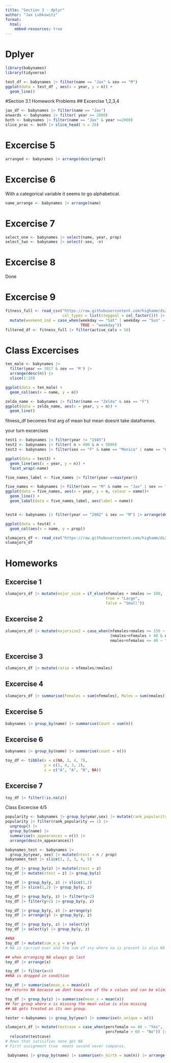 ```yaml
---
title: "Section 3 - dplyr"
author: "Jax Lubkowitz"
format: 
  html:
    embed-resources: true
---
```


# Dplyer
```r
library(babynames)
library(tidyverse)
```

```r
test_df <- babynames |> filter(name == "Jax" & sex == "M")
ggplot(data = test_df , aes(x = year, y = n)) +
  geom_line()
```

#Section 3.1 Homework Problems
## Excercise 1,2,3,4
```r
jax_df <- babynames |> filter(name == "Jax")
onwards <- babynames |> filter( year >= 2000)
both <- babynames |> filter(name == "Jax" & year >=2000)
slice_prac <- both |> slice_head( n = 20)
```
# Excercise 5
```r
arranged <- babynames |> arrange(desc(prop))
```
# Excercise 6
With a categorical variable it seems to go alphabetical.
```r
name_arrange <- babynames |> arrange(name)
```
# Excercise 7
```r
select_one <- babynames |> select(name, year, prop)
select_two <- babynames |> select(-sex, -n)
```
# Excercise 8
Done

# Excercise 9
```r
fitness_full <- read_csv("https://raw.githubusercontent.com/highamm/ds234_quarto/main/data_online/higham_fitness_clean.csv",
                         col_types = list(stepgoal = col_factor())) |>
  mutate(weekend_ind = case_when(weekday == "Sat" | weekday == "Sun" ~ "weekend",
                                 TRUE ~ "weekday"))
filtered_df <- fitness_full |> filter(active_cals > 50)
```


# Class Excercises
```r
ten_male <- babynames |>
  filter(year == 2017 & sex == 'M') |>
  arrange(desc(n)) |> 
  slice(1:10)
```

```r
ggplot(data = ten_male) +
  geom_col(aes(x = name, y = n))
```

```r
zelda_name <- babynames |> filter(name == "Zelda" & sex == "F")
ggplot(data = zelda_name, aes(x = year, y = n)) +
  geom_line()
```

fitness_df becomes first arg of mean but mean doesnt take dataframes. 

your turn excercises
```r
test1 <- babynames |> filter(year != "1945")
test2 <- babynames |> filter( n > 400 & n < 5000)
test3 <- babynames |> filter(sex == "F" & name == "Monica" | name == "Hillary")

ggplot(data = test3) +
  geom_line(aes(x = year, y = n)) + 
  facet_wrap(~name)

five_names_label <- five_names |> filter(year ==max(year))

five_names <- babynames |> filter(sex == "M" & name == "Jax" | sex == "F" & name == "Lilli" | sex == "M" & name == "Mac" | sex == "M" & name == "Dan" | sex == "F" & name == "Etta")
ggplot(data = five_names, aes(x = year, y = n, colour = name))+
  geom_line() +
  geom_label(data = five_names_label, aes(label = name))


test4 <- babynames |> filter(year == "2002" & sex == "M") |> arrange(desc(prop)) |> slice(1:10)

ggplot(data = test4) +
  geom_col(aes(x = name, y = prop))
```


```r
slumajors_df <- read_csv("https://raw.githubusercontent.com/highamm/ds234_quarto/main/data_online/SLU_Majors_17_21.csv")
slumajors_df
```
# Homeworks
## Excercise 1
```r
slumajors_df |> mutate(major_size = if_else(nfemales + nmales >= 100, 
                                            true = "Large",
                                            false = "Small"))
```

## Excercise 2
```r
slumajors_df |> mutate(majorsize2 = case_when(nfemales+nmales >= 150 ~ "Large",
                                              (nmales+nfemales > 40 & nmales+nfemales < 150) ~ "Medium",
                                              nmales+nfemales <= 40 ~ "Small"))
```

## Excercise 3
```r
slumajors_df |> mutate(ratio = nfemales/nmales)
```

## Excercise 4
```r
slumajors_df |> summarise(Females = sum(nfemales), Males = sum(nmales))
```

## Excercise 5
```r
babynames |> group_by(name) |> summarise(Count = sum(n))
```

## Excercise 6
```r
babynames |> group_by(name) |> summarise(count = n())
```

```r
toy_df <- tibble(x = c(NA, 3, 4, 7),
                 y = c(1, 4, 3, 2),
                 z = c("A", "A", "B", NA))
```

## Excercise 7
```r
toy_df |> filter(!is.na(z))
```

Class Excercise 4/5
```r
popularity <- babynames |> group_by(year,sex) |> mutate(rank_popularity = rank(desc(n)))
popularity |> filter(rank_popularity == 1) |> 
  ungroup() |> 
  group_by(name) |> 
  summarise(n_appearances = n()) |> 
  arrange(desc(n_appearances))
```


```r
babynames_test <- babynames |>
  group_by(year, sex) |> mutate(ntest = n / prop)
babynames_test |> slice(1, 2, 3, 4, 5)
```


```r
toy_df |> group_by(z) |> mutate(ztest = z)
toy_df |> mutate(ztest = z) |> group_by(z)

toy_df |> group_by(y, z) |> slice(1,2)
toy_df |> slice(1,2) |> group_by(y, z)

toy_df |> group_by(y, z) |> filter(y>2)
toy_df |> filter(y>2) |> group_by(y, z)

toy_df |> group_by(y, z) |> arrange(y)
toy_df |> arrange(y) |> group_by(y, z)

toy_df |> group_by(y, z) |> select(y)
toy_df |> select(y) |> group_by(y, z)
```

```r
##NA
toy_df |> mutate(sum_x_y = x+y)
# NA is carried over and the sum of x+y where na is present is also NA

## when arranging NA always go last
toy_df |> arrange(x)

toy_df |> filter(x<4)
##NA is dropped in condition

toy_df |> summarise(mean_x = mean(x))
## returns NA because we dont know one of the x values and can be eliminated with "na.rm = TRUE"

toy_df |> group_by(z) |> summarise(mean_x = mean(x))
## for group where x is missing the mean value is also missing
## NA gets treated as its own group.
```

```r
tester <-babynames |> group_by(year) |> summarise(n_unique = n())
```

```r
slumajors_df |> mutate(testcase = case_when(percfemale >= 40 ~ "Yes",
                                            percfemale > 60 ~ "No")) |>
  relocate(testcase)
# Rows that satisifies none get NA
# First assignment true  means second never compares. 
```

```r
 babynames |> group_by(name) |> summarise(n_birth = sum(n)) |> arrange(desc(n_birth))
```















